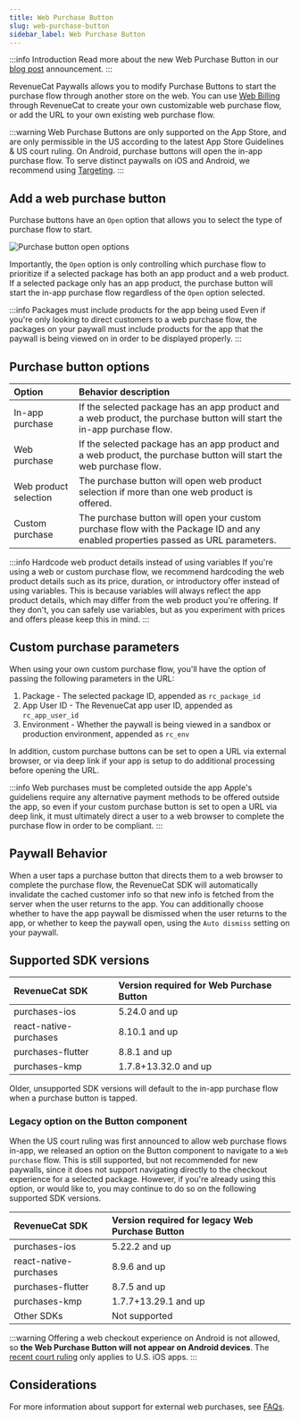 ```yaml
---
title: Web Purchase Button
slug: web-purchase-button
sidebar_label: Web Purchase Button
---
```


:::info Introduction
Read more about the new Web Purchase Button in our [blog post](https://revenuecat.com/blog/growth/introducing-web-paywall-buttons) announcement.
:::

RevenueCat Paywalls allows you to modify Purchase Buttons to start the purchase flow through another store on the web. You can use [Web Billing](/web/web-billing/overview) through RevenueCat to create your own customizable web purchase flow, or add the URL to your own existing web purchase flow.

:::warning
Web Purchase Buttons are only supported on the App Store, and are only permissible in the US according to the latest App Store Guidelines & US court ruling. On Android, purchase buttons will open the in-app purchase flow. To serve distinct paywalls on iOS and Android, we recommend using [Targeting](https://www.revenuecat.com/docs/tools/targeting).
:::

<YouTubeEmbed videoId="XF9cbvyiK48" title="Web Purchase Button" />

## Add a web purchase button

Purchase buttons have an `Open` option that allows you to select the type of purchase flow to start.

![Purchase button open options](/docs_images/paywalls/purchase_button_open_options.png)

Importantly, the `Open` option is only controlling which purchase flow to prioritize if a selected package has both an app product and a web product. If a selected package only has an app product, the purchase button will start the in-app purchase flow regardless of the `Open` option selected.

:::info Packages must include products for the app being used
Even if you're only looking to direct customers to a web purchase flow, the packages on your paywall must include products for the app that the paywall is being viewed on in order to be displayed properly.
:::

## Purchase button options

| Option       | Behavior description | 
| :----------------------- | :--------------------------------------------- |
| In-app purchase | If the selected package has an app product and a web product, the purchase button will start the in-app purchase flow.               |
| Web purchase | If the selected package has an app product and a web product, the purchase button will start the web purchase flow.              |
| Web product selection | The purchase button will open web product selection if more than one web product is offered. |
| Custom purchase | The purchase button will open your custom purchase flow with the Package ID and any enabled properties passed as URL parameters. |

:::info Hardcode web product details instead of using variables
If you're using a web or custom purchase flow, we recommend hardcoding the web product details such as its price, duration, or introductory offer instead of using variables. This is because variables will always reflect the app product details, which may differ from the web product you're offering. If they don't, you can safely use variables, but as you experiment with prices and offers please keep this in mind.
:::

## Custom purchase parameters

When using your own custom purchase flow, you'll have the option of passing the following parameters in the URL:
1. Package - The selected package ID, appended as `rc_package_id`
2. App User ID - The RevenueCat app user ID, appended as `rc_app_user_id`
2. Environment - Whether the paywall is being viewed in a sandbox or production environment, appended as `rc_env`

In addition, custom purchase buttons can be set to open a URL via external browser, or via deep link if your app is setup to do additional processing before opening the URL.

:::info Web purchases must be completed outside the app
Apple's guideliens require any alternative payment methods to be offered outside the app, so even if your custom purchase button is set to open a URL via deep link, it must ultimately direct a user to a web browser to complete the purchase flow in order to be compliant.
:::

## Paywall Behavior

When a user taps a purchase button that directs them to a web browser to complete the purchase flow, the RevenueCat SDK will automatically invalidate the cached customer info so that new info is fetched from the server when the user returns to the app. You can additionally choose whether to have the app paywall be dismissed when the user returns to the app, or whether to keep the paywall open, using the `Auto dismiss` setting on your paywall.

## Supported SDK versions

| RevenueCat SDK           | Version required for Web Purchase Button | 
| :----------------------- | :--------------------------------------------- |
| purchases-ios             | 5.24.0 and up                 |
| react-native-purchases | 8.10.1 and up                 | 
| purchases-flutter         | 8.8.1 and up                 |
| purchases-kmp             | 1.7.8+13.32.0 and up                  |

Older, unsupported SDK versions will default to the in-app purchase flow when a purchase button is tapped.

### Legacy option on the Button component

When the US court ruling was first announced to allow web purchase flows in-app, we released an option on the Button component to navigate to a `Web purchase` flow. This is still supported, but not recommended for new paywalls, since it does not support navigating directly to the checkout experience for a selected package. However, if you're already using this option, or would like to, you may continue to do so on the following supported SDK versions.

| RevenueCat SDK           | Version required for legacy Web Purchase Button | 
| :----------------------- | :--------------------------------------------- |
| purchases-ios             | 5.22.2 and up                 |
| react-native-purchases | 8.9.6 and up                 | 
| purchases-flutter         | 8.7.5 and up                 |
| purchases-kmp             | 1.7.7+13.29.1 and up                  |
| Other SDKs         | Not supported                  |

:::warning
Offering a web checkout experience on Android is not allowed, so **the Web Purchase Button will not appear on Android devices**. The [recent court ruling](https://www.revenuecat.com/blog/growth/apple-anti-steering-ruling-monetization-strategy/) only applies to U.S. iOS apps.
:::

## Considerations

For more information about support for external web purchases, see [FAQs](/web/faqs).
